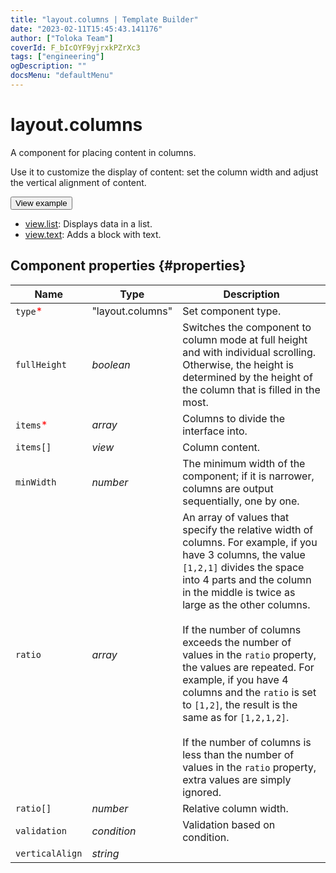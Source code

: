 ```yaml
---
title: "layout.columns | Template Builder"
date: "2023-02-11T15:45:43.141176"
author: ["Toloka Team"]
coverId: F_bIcOYF9yjrxkPZrXc3
tags: ["engineering"]
ogDescription: ""
docsMenu: "defaultMenu"
---
```



# layout.columns

A component for placing content in columns.

Use it to customize the display of content: set the column width and adjust the vertical alignment of content.

<Button themeColor="light" view="default" size="l" type="link" url="https://ya.cc/t/W-APYFlT3xtrzV">View example</Button>

<Cut title="Components used in the example">

- [view.list](/docs-new/template-builder/reference/view.list): Displays data in a list.
- [view.text](/docs-new/template-builder/reference/view.text): Adds a block with text.

</Cut>

## Component properties {#properties}

**Name** | **Type** | **Description**
----- | ----- | -----
`type`<span style="color: red">\*</span> | "layout.columns" | Set component type.
`fullHeight` | _boolean_ | Switches the component to column mode at full height and with individual scrolling. Otherwise, the height is determined by the height of the column that is filled in the most.
`items`<span style="color: red">\*</span> | _array_ | Columns to divide the interface into.
`items[]` | _view_ | Column content.
`minWidth` | _number_ | The minimum width of the component; if it is narrower, columns are output sequentially, one by one.
`ratio` | _array_ | An array of values that specify the relative width of columns. For example, if you have 3 columns, the value `[1,2,1]` divides the space into 4 parts and the column in the middle is twice as large as the other columns.<br/><br/>If the number of columns exceeds the number of values in the `ratio` property, the values are repeated. For example, if you have 4 columns and the `ratio` is set to `[1,2]`, the result is the same as for `[1,2,1,2]`.<br/><br/>If the number of columns is less than the number of values in the `ratio` property, extra values are simply ignored.
`ratio[]` | _number_ | Relative column width.
`validation` | _condition_ | Validation based on condition.
`verticalAlign` | _string_ | <LayoutColumnsTable1/>
